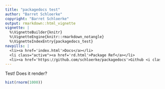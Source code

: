 ```yaml
---
title: "packagedocs test"
author: "Barret Schloerke"
copyright: "Barret Schloerke"
output: rmarkdown::html_vignette
vignette: |
  %\VignetteBuilder{knitr}
  %\VignetteEngine{knitr::rmarkdown_notangle}
  %\VignetteIndexEntry{packagedocs_test}
navpills: |
  <li><a href='index.html'>Docs</a></li>
  <li class="active"><a href='rd.html'>Package Ref</a></li>
  <li><a href='https://github.com/schloerke/packagedocs'>Github <i class='fa fa-github'></i></a></li>
---
```


Test! Does it render?

```r
hist(rnorm(1000))
```
